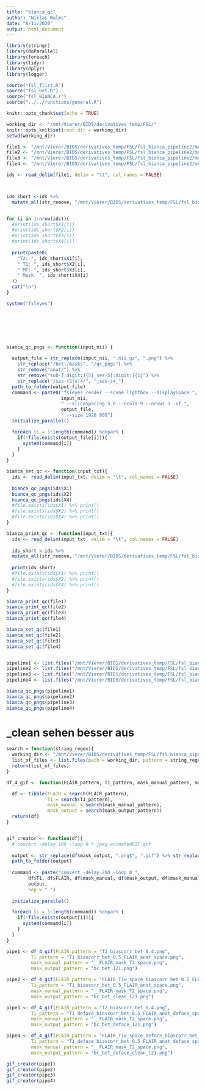 ```yaml
---
title: "bianca_qc"
author: "Niklas Wulms"
date: "8/11/2020"
output: html_document
---
```


```r
library(stringr)
library(doParallel)
library(foreach)
library(tidyr)
library(dplyr)
library(logger)

source("fsl_flirt.R")
source("fsl_bet.R")
source("fsl_BIANCA.r")
source("../../functions/general.R")

knitr::opts_chunk$set(echo = TRUE)

working_dir <- "/mnt/Vierer/BIDS/derivatives_temp/FSL/"
knitr::opts_knit$set(root.dir = working_dir)
setwd(working_dir)
```

```r
file1 <- "/mnt/Vierer/BIDS/derivatives_temp/FSL/fsl_bianca_pipeline2/model_csv/bc_bet_121_train.txt"
file2 <- "/mnt/Vierer/BIDS/derivatives_temp/FSL/fsl_bianca_pipeline2/model_csv/bc_bet_clean_121_train.txt"
file3 <- "/mnt/Vierer/BIDS/derivatives_temp/FSL/fsl_bianca_pipeline2/model_csv/bc_bet_deface_121_train.txt"
file4 <- "/mnt/Vierer/BIDS/derivatives_temp/FSL/fsl_bianca_pipeline2/model_csv/bc_bet_deface_clean_121_train.txt"
```

```r
ids <- read_delim(file1, delim = "\t", col_names = FALSE) 



ids_short <-ids %>%
  mutate_all(str_remove, "/mnt/Vierer/BIDS/derivatives_temp/FSL/fsl_bianca_pipeline2/")


for (i in 1:nrow(ids)){
  #print(ids_short$X1[i])
  #print(ids_short$X2[i])
  #print(ids_short$X3[i])
  #print(ids_short$X4[i])
  
  print(paste0(
    "T2: ", ids_short$X1[i],
    " T1: ", ids_short$X2[i],
    " MT: ", ids_short$X3[i],
    " Mask: ", ids_short$X4[i]
  ))
  cat("\n")
}

system("fsleyes")





  
```

```r
bianca_qc_pngs <- function(input_nii) {
  
  output_file = str_replace(input_nii, ".nii.gz", ".png") %>% 
    str_replace("/bet|/masks", "/qc_pngs") %>%
    str_remove("anat/") %>%
    str_remove("sub-[:digit:]{5}_ses-S[:digit:]{1}") %>%
    str_replace("/ses-(S|s)4/", "_ses-s4_")
  path_to_folder(output_file)
  command <- paste0("fsleyes render --scene lightbox --displaySpace ", 
                    input_nii,
                    " --sliceSpacing 5.0 --ncols 9 --nrows 3 -of ", 
                    output_file,
                    " --size 1920 800") 
  initialize_parallel()

  foreach (i = 1:length(command)) %dopar% {
    if(!file.exists(output_file[i])){
      system(command[i])
    }
  }
}

```


```r
bianca_set_qc <- function(input_txt){
  ids <- read_delim(input_txt, delim = "\t", col_names = FALSE) 
  
  bianca_qc_pngs(ids$X1)
  bianca_qc_pngs(ids$X2)
  bianca_qc_pngs(ids$X4)
  #file.exists(ids$X1) %>% print()
  #file.exists(ids$X2) %>% print()
  #file.exists(ids$X4) %>% print()
}

bianca_print_qc <- function(input_txt){
  ids <- read_delim(input_txt, delim = "\t", col_names = FALSE) 
  
  ids_short <-ids %>%
  mutate_all(str_remove, "/mnt/Vierer/BIDS/derivatives_temp/FSL/fsl_bianca_pipeline2/")
  
  print(ids_short)
  #file.exists(ids$X1) %>% print()
  #file.exists(ids$X2) %>% print()
  #file.exists(ids$X4) %>% print()
}

bianca_print_qc(file1)
bianca_print_qc(file2)
bianca_print_qc(file3)
bianca_print_qc(file4)

bianca_set_qc(file1)
bianca_set_qc(file2)
bianca_set_qc(file3)
bianca_set_qc(file4)



```

```r
pipeline1 <- list.files("/mnt/Vierer/BIDS/derivatives_temp/FSL/fsl_bianca_pipeline2/bet/", "mask_bc_bet_121.nii", recursive = TRUE, full.names = TRUE)
pipeline2 <- list.files("/mnt/Vierer/BIDS/derivatives_temp/FSL/fsl_bianca_pipeline2/bet/", "mask_bc_bet_deface_121.nii", recursive = TRUE, full.names = TRUE)
pipeline3 <- list.files("/mnt/Vierer/BIDS/derivatives_temp/FSL/fsl_bianca_pipeline2/bet/", "mask_bc_bet_clean_121.nii", recursive = TRUE, full.names = TRUE)
pipeline4 <- list.files("/mnt/Vierer/BIDS/derivatives_temp/FSL/fsl_bianca_pipeline2/bet/", "mask_bc_bet_deface_clean_121.nii", recursive = TRUE, full.names = TRUE)

bianca_qc_pngs(pipeline1)
bianca_qc_pngs(pipeline2)
bianca_qc_pngs(pipeline3)
bianca_qc_pngs(pipeline4)
```

# _clean sehen besser aus

```r
search = function(string_regex){
  working_dir <- "/mnt/Vierer/BIDS/derivatives_temp/FSL/fsl_bianca_pipeline2/qc_pngs/"
  list_of_files <- list.files(path = working_dir, pattern = string_regex, recursive= TRUE, full.names=TRUE)
  return(list_of_files)
}

df_4_gif <- function(FLAIR_pattern, T1_pattern, mask_manual_pattern, mask_output_pattern){

  df <- tibble(FLAIR = search(FLAIR_pattern),
               T1 = search(T1_pattern),
               mask_manual = search(mask_manual_pattern),
               mask_output = search(mask_output_pattern))
  return(df)
}


gif_creator <- function(df){
  # convert -delay 100 -loop 0 *.jpeg animatedGIF.gif
  
  output <- str_replace(df$mask_output, ".png$", ".gif") %>% str_replace("qc_pngs", "qc_gifs")
  path_to_folder(output)
  
  command <- paste("convert -delay 200 -loop 0 ", 
        df$T1, df$FLAIR, df$mask_manual, df$mask_output, df$mask_manual, df$FLAIR, 
        output, 
        sep = " ")
   
  initialize_parallel()

  foreach (i = 1:length(command)) %dopar% {
    if(!file.exists(output[i])){
      system(command[i])
    }
  }
}
```

```r
pipe1 <- df_4_gif(FLAIR_pattern = "T2_biascorr_bet_0.4.png",
         T1_pattern = "T1_biascorr_bet_0.5_FLAIR_anat_space.png",
         mask_manual_pattern = "__FLAIR_mask_T2_space.png",
         mask_output_pattern = "bc_bet_121.png")

pipe2 <- df_4_gif(FLAIR_pattern = "FLAIR_T1w_space_biascorr_bet_0.5_FLAIR_anat_space.png",
         T1_pattern = "T1_biascorr_bet_0.5_FLAIR_anat_space.png",
         mask_manual_pattern = "__FLAIR_mask_T2_space.png",
         mask_output_pattern = "bc_bet_clean_121.png")

pipe3 <- df_4_gif(FLAIR_pattern = "T2_biascorr_bet_0.4.png",
         T1_pattern = "T1_deface_biascorr_bet_0.5_FLAIR_anat_deface_space.png",
         mask_manual_pattern = "__FLAIR_mask_T2_space.png",
         mask_output_pattern = "bc_bet_deface_121.png")

pipe4 <- df_4_gif(FLAIR_pattern = "FLAIR_T1w_space_deface_biascorr_bet_0.5_FLAIR_anat_deface_space.png",
         T1_pattern = "T1_deface_biascorr_bet_0.5_FLAIR_anat_deface_space.png",
         mask_manual_pattern = "__FLAIR_mask_T2_space.png",
         mask_output_pattern = "bc_bet_deface_clean_121.png")
```

```r
gif_creator(pipe1)
gif_creator(pipe2)
gif_creator(pipe3)
gif_creator(pipe4)

```

